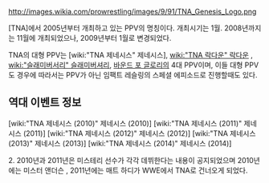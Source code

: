http://images.wikia.com/prowrestling/images/9/91/TNA_Genesis_Logo.png

[TNA]에서 2005년부터 개최하고 있는 PPV의 명칭이다. 개최시기는 1월. 2008년까지는 11월에 개최되었으나, 2009년부터 1월로 변경되었다.

TNA의 대형 PPV는 [wiki:"TNA 제네시스" 제네시스], [[wiki:"TNA 락다운" 락다운]] , [[wiki:"슬래미버서리" 슬래미버셔리]], [[바운드 포 글로리]]의 4대 PPV이며, 이들 대형 PPV도 경우에 따라서는 PPV가 아닌 임팩트 레슬링의 스페셜 에피소드로 진행할때도 있다.

== 역대 이벤트 정보 ==
[wiki:"TNA 제네시스 (2010)" 제네시스 (2010)]
[wiki:"TNA 제네시스 (2011)" 제네시스 (2011)]
[wiki:"TNA 제네시스 (2012)" 제네시스 (2012)]
[wiki:"TNA 제네시스 (2013)" 제네시스 (2013)]
[wiki:"TNA 제네시스 (2014)" 제네시스 (2014)]

2. 2010년과 2011년은 미스테리 선수가 각각 데뷔한다는 내용이 공지되었으며 2010년에는 미스터 앤더슨 , 2011년에는 매트 하디가 WWE에서 TNA로 건너오게 되었다.

